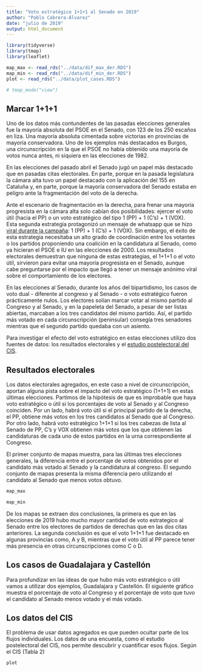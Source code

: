 ```yaml
---
title: "Voto estratégico 1+1+1 al Senado en 2019"
author: "Pablo Cabrera-Álvarez"
date: "julio de 2019"
output: html_document
---
```


```r
library(tidyverse)
library(tmap)
library(leaflet)

map_max <- read_rds("../data/dif_max_der.RDS")
map_min <- read_rds("../data/dif_min_der.RDS")
plot <- read_rds("../data/plot_cases.RDS")

# tmap_mode("view")
```


## Marcar 1+1+1

Uno de los datos más contundentes de las pasadas elecciones generales fue la mayoría absoluta del PSOE en el Senado, con 123 de los 250 escaños en liza. Una mayoría absoluta cimentada sobre victorias en provincias de mayoría conservadora. Uno de los ejemplos más destacados es Burgos, una circunscripción en la que el PSOE no había obtenido una mayoría de votos nunca antes, ni siquiera en las elecciones de 1982. 

En las elecciones del pasado abril el Senado jugó un papel más destacado que en pasadas citas electorales. En parte, porque en la pasada legislatura la cámara alta tuvo un papel destacado con la aplicación del 155 en Cataluña y, en parte, porque la mayoría conservadora del Senado estaba en peligro ante la fragmentación del voto de la derecha. 

Ante el escenario de fragmentación en la derecha, para frenar una mayoría progresista en la cámara alta solo cabían dos posibilidades: ejercer el voto útil (hacia el PP) o un voto estratégico del tipo 1 (PP) + 1 (C's) + 1 (VOX). Esta segunda estrategia protagonizó un mensaje de whatsapp que se hizo [viral durante la campaña](https://verne.elpais.com/verne/2019/04/17/articulo/1555498988_742073.html): 1 (PP) + 1 (C's) + 1 (VOX). Sin embargo, el éxito de esta estrategia necesitaba un alto grado de coordinación entre los votantes o los partidos proponiendo una coalición en la candidatura al Senado, como ya hicieran el PSOE e IU en las elecciones de 2000. Los resultados electorales demuestran que ninguna de estas estrategias, el 1+1+1 o el voto útil, sirvieron para evitar una mayoría progresista en el Senado, aunque cabe preguntarse por el impacto que llegó a tener un mensaje anónimo viral sobre el comportamiento de los electores. 

En las elecciones al Senado, durante los años del bipartidismo, los casos de voto dual - diferente al congreso y al Senado - o voto estratégico fueron prácticamente nulos. Los electores solían marcar votar al mismo partido al Congreso y al Senado, y en la papeleta del Senado, a pesar de ser listas abiertas, marcaban a los tres candidatos del mismo partido. Así, el partido más votado en cada circunscripción (peninsular) consegía tres senadores mientras que el segundo partido quedaba con un asiento.

Para investigar el efecto del voto estratégico en estas elecciones utilizo dos fuentes de datos: los resultados electorales y el [estudio postelectoral del CIS](http://datos.cis.es/pdf/Es3248rei_A.pdf).

## Resultados electorales

Los datos electorales agregados, en este caso a nivel de circunscripción, aportan alguna pista sobre el impacto del voto estratégico (1+1+1) en estas últimas elecciones. Partimos de la hipótesis de que es improbable que haya voto estratégico o útil si los porcentajes de voto al Senado y al Congreso coinciden. Por un lado, habrá voto útil si el principal partido de la derecha, el PP, obtiene más votos en los tres candidatos al Senado que al Congreso. Por otro lado, habrá voto estratégico 1+1+1 si los tres cabezas de lista al Senado de PP, C's y VOX obtienen más votos que los que obtienen las candidaturas de cada uno de estos partidos en la urna correspondiente al Congreso.

El primer conjunto de mapas muestra, para las últimas tres elecciones generales, la diferencia entre el porcentaje de votos obtenidos por el candidato más votado al Senado y la candidatura al congreso. El segundo conjunto de mapas presenta la misma diferencia pero utilizando el candidato al Senado que menos votos obtuvo. 

```r
map_max

map_min
```

De los mapas se extraen dos conclusiones, la primera es que en las elecciones de 2019 hubo mucho mayor cantidad de voto estrategico al Senado entre los electores de partidos de derechas que en las dos citas anteriores. La segunda conclusión es que el voto 1+1+1 fue destacado en algunas provincias como, A y B, mientras que el voto útil al PP parece tener más presencia en otras circunscripciones como C o D.

## Los casos de Guadalajara y Castellón

Para profundizar en las ideas de que hubo más voto estratégico o útil vamos a utilizar dos ejemplos, Guadalajara y Castellón. El siguiente gráfico muestra el porcentaje de voto al Congreso y el porcentaje de voto que tuvo el candidato al Senado menos votado y el más votado. 

## Los datos del CIS

El problema de usar datos agregados es que pueden ocultar parte de los flujos individuales. Los datos de una encuesta, como el estudio postelectoral del CIS, nos permite descubrir y cuantificar esos flujos. Según el CIS (Tabla 2)

```r
plot
```







